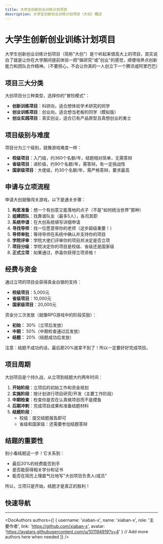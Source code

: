 ```yaml
---
title: 大学生创新创业训练计划项目
description: 大学生创新创业训练计划项目（大创）概述
---
```



# 大学生创新创业训练计划项目

大学生创新创业训练计划项目（简称"大创"）是个听起来很高大上的项目，其实说白了就是让你在大学期间提前体验一把"做研究"或"创业"的感觉，顺便培养点创新能力和团队合作精神。（不要担心，不会让你真的一人创立下一个腾讯或阿里巴巴）

## 项目三大分类

大创项目分三种类型，选择你的"冒险模式"：

- **创新训练项目**：科研向，适合想体验学术研究的同学
- **创业训练项目**：创业向，适合想当老板的同学（模拟版）
- **创业实践项目**：真实创业，适合已有产品原型且真想创业的勇士

## 项目级别与难度

项目分为三个级别，就像游戏难度一样：

- **校级项目**：入门级，约360个名额/年，结题相对简单，无需答辩
- **省级项目**：进阶级，约90个名额/年，需答辩，有一定挑战性
- **国家级项目**：大佬级，约30个名额/年，需严格答辩，要求最高

## 申请与立项流程

申请大创就像闯关游戏，以下是通关步骤：

1. **构思准备**：想一个有创意又能落地的点子（不是"如何统治世界"那种）
2. **组建团队**：找靠谱队友（最多5人），各司其职
3. **系统申请**：在大创系统填写详细申请
4. **寻找导师**：找一位愿意带你的老师（这步超级重要！）
5. **导师审批**：等待导师在系统中确认并支持你的项目
6. **学院评审**：学院大佬们评审你的项目并决定是否立项
7. **项目分级**：学院决定你的项目是校级、省级还是国家级
8. **正式立项**：如果通过，恭喜你获得立项资格！

## 经费与资金

通过立项的项目会获得真金白银的支持：

- **校级项目**：5,000元
- **省级项目**：10,000元
- **国家级项目**：20,000元

资金分三次发放（就像RPG游戏中的阶段奖励）：
- **初始：** 30%（立项后发放）
- **中期：** 50%（中期检查通过后发放）
- **结题：** 20%（结题成功后发放）

注意：结题不成功的话，最后那20%就拿不到了！所以一定要好好完成项目。

## 项目周期

大创项目是个持久战，从立项到结题大约两年时间：

1. **开始阶段**：立项后的初始工作和资金规划
2. **实施阶段**：按计划进行项目研究/开发（主要工作阶段）
3. **中期检查**：检查你是否在认真做项目而不是摸鱼
4. **后期冲刺**：完成项目成果和准备结题材料
5. **结题阶段**：
   - 校级：提交结题报告即可
   - 省级和国家级：还需要参加结题答辩

## 结题的重要性

别小看结题这一步！它关系到：
- 最后20%的经费能否到手
- 是否能获得相关学分和证书
- 能否在简历上理直气壮地写"大创项目负责人/成员"

所以，立项只是开始，结题才是真正的胜利！

## 快速导航

<div className="grid grid-cols-1 md:grid-cols-2 lg:grid-cols-3 gap-4 mt-6">
  <Card title="项目详细介绍" href="/docs/01-project-application/01-innovation-program/01-introduction" />
  <Card title="项目数量与分配" href="/docs/01-project-application/01-innovation-program/02-project-allocation" />
  <Card title="申请流程详解" href="/docs/01-project-application/01-innovation-program/03-application" />
  <Card title="中期检查指南" href="/docs/01-project-application/01-innovation-program/04-midterm" />
  <Card title="结题报告攻略" href="/docs/01-project-application/01-innovation-program/05-final-report" />
  <Card title="经费使用与报销" href="/docs/01-project-application/01-innovation-program/06-funding" />
  <Card title="报销最速指南" href="/docs/01-project-application/01-innovation-program/07-quick-reimbursement" />
  <Card title="票据粘贴说明" href="/docs/01-project-application/01-innovation-program/08-bill-pasting-instructions" />
</div>

---


<DocAuthors 
  authors={[
    { 
      username: 'xiaban-x', 
      name: 'xiaban-x', 
      role: '主要作者', 
      link: 'https://github.com/xiaban-x',
      avatar: 'https://avatars.githubusercontent.com/u/101194919?v=4'
    }
    // Add more authors here when needed
  ]} 
/> 
